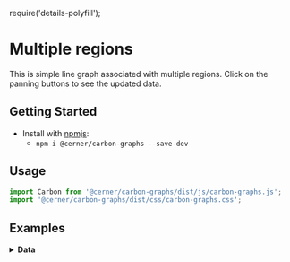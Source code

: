 require('details-polyfill');

# Multiple regions

This is simple line graph associated with multiple regions. Click on the panning buttons to see the updated data.

## Getting Started

- Install with [npmjs](https://www.npmjs.com):
  - `npm i @cerner/carbon-graphs --save-dev`

## Usage
```js
import Carbon from '@cerner/carbon-graphs/dist/js/carbon-graphs.js';
import '@cerner/carbon-graphs/dist/css/carbon-graphs.css';
```
## Examples
<LineGraph />

<details>
<summary style={{fontSize: 24 }}>
<b>Data</b>
</summary>

### Graph Config object
<GraphConfig />

### Data object
<DataObject />
</details>
